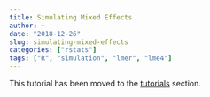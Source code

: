 ```yaml
---
title: Simulating Mixed Effects
author: ~
date: "2018-12-26"
slug: simulating-mixed-effects
categories: ["rstats"]
tags: ["R", "simulation", "lmer", "lme4"]
---
```


This tutorial has been moved to the [tutorials](/tutorials/) section.